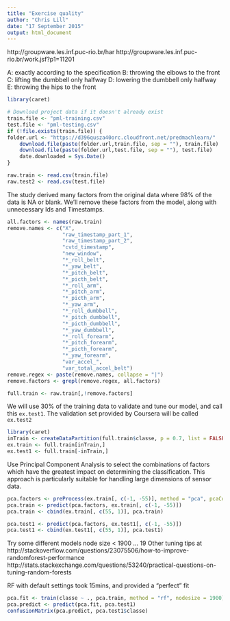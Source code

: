 ```yaml
---
title: "Exercise quality"
author: "Chris Lill"
date: "17 September 2015"
output: html_document
---
```

http://groupware.les.inf.puc-rio.br/har
http://groupware.les.inf.puc-rio.br/work.jsf?p1=11201

A: exactly according to the specification 
B: throwing the elbows to the front
C: lifting the dumbbell only halfway
D: lowering the dumbbell only halfway
E: throwing the hips to the front

```r
library(caret)

# Download project data if it doesn't already exist
train.file <- "pml-training.csv"
test.file <- "pml-testing.csv"
if (!file.exists(train.file)) {
folder.url <- "https://d396qusza40orc.cloudfront.net/predmachlearn/"
    download.file(paste(folder.url,train.file, sep = ""), train.file)
    download.file(paste(folder.url,test.file, sep = ""), test.file)
    date.downloaded = Sys.Date()
}

raw.train <- read.csv(train.file)
raw.test2 <- read.csv(test.file)
```

The study derived many factors from the original data where 98% of the data is NA or blank. We'll remove these factors from the model, along with unnecessary Ids and Timestamps.

```r
all.factors <- names(raw.train)
remove.names <- c("X",
                  "raw_timestamp_part_1",
                  "raw_timestamp_part_2",
                  "cvtd_timestamp",
                  "new_window",
                  "*_roll_belt",
                  "*_yaw_belt",
                  "*_pitch_belt",
                  "*_picth_belt",
                  "*_roll_arm",
                  "*_pitch_arm",
                  "*_picth_arm",
                  "*_yaw_arm",
                  "*_roll_dumbbell",
                  "*_pitch_dumbbell",
                  "*_picth_dumbbell",
                  "*_yaw_dumbbell",
                  "*_roll_forearm",
                  "*_pitch_forearm",
                  "*_picth_forearm",
                  "*_yaw_forearm",
                  "var_accel_",
                  "var_total_accel_belt")
remove.regex <- paste(remove.names, collapse = "|")
remove.factors <- grepl(remove.regex, all.factors)

full.train <- raw.train[,!remove.factors]
```

We will use 30% of the training data to validate and tune our model, and call this `ex.test1`. The validation set provided by Coursera will be called `ex.test2`

```r
library(caret)
inTrain <- createDataPartition(full.train$classe, p = 0.7, list = FALSE)
ex.train <- full.train[inTrain,]
ex.test1 <- full.train[-inTrain,]
```

Use Principal Component Analysis to select the combinations of factors which have the greatest impact on determining the classification. This approach is particularly suitable for handling large dimensions of sensor data. 

```r
pca.factors <- preProcess(ex.train[, c(-1, -55)], method = "pca", pcaComp = 5)
pca.train <- predict(pca.factors, ex.train[, c(-1, -55)])
pca.train <- cbind(ex.train[, c(55, 1)], pca.train)

pca.test1 <- predict(pca.factors, ex.test1[, c(-1, -55)])
pca.test1 <- cbind(ex.test1[, c(55, 1)], pca.test1)

```

Try some different models
node size < 1900 ... 19
Other tuning tips at
http://stackoverflow.com/questions/23075506/how-to-improve-randomforest-performance
http://stats.stackexchange.com/questions/53240/practical-questions-on-tuning-random-forests

RF with default settings took 15mins, and provided a "perfect" fit

```r
pca.fit <- train(classe ~ ., pca.train, method = "rf", nodesize = 1900)
pca.predict <- predict(pca.fit, pca.test1)
confusionMatrix(pca.predict, pca.test1$classe)



```



